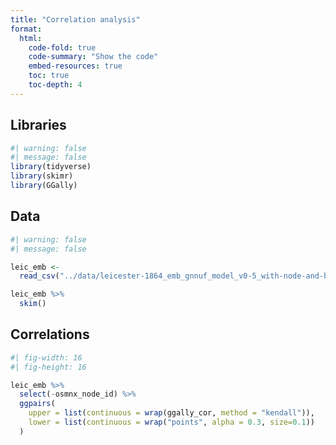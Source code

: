 ```yaml
---
title: "Correlation analysis"
format:
  html:
    code-fold: true
    code-summary: "Show the code"
    embed-resources: true
    toc: true
    toc-depth: 4
---
```


## Libraries

```r
#| warning: false
#| message: false
library(tidyverse)
library(skimr)
library(GGally)
```

## Data

```r
#| warning: false
#| message: false

leic_emb <- 
  read_csv("../data/leicester-1864_emb_gnnuf_model_v0-5_with-node-and-basic-stats.csv")

leic_emb %>% 
  skim()
```

## Correlations

```r
#| fig-width: 16
#| fig-height: 16

leic_emb %>%
  select(-osmnx_node_id) %>%
  ggpairs(
    upper = list(continuous = wrap(ggally_cor, method = "kendall")),
    lower = list(continuous = wrap("points", alpha = 0.3, size=0.1))
  )
```

